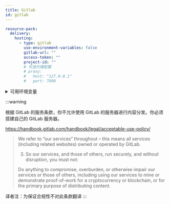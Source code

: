 ```yaml
---
title: Gitlab
id: gitlab
---
```


```yaml
resource-pack:
  delivery:
    hosting:
      - type: gitlab
        use-environment-variables: false
        gitlab-url: ""
        access-token: ""
        project-id: ""
        # 可选代理配置
        # proxy:
        #   host: "127.0.0.1"
        #   port: 7890
```

<details>
  <summary>可用环境变量</summary>
  - CE_GITLAB_ACCESS_TOKEN
</details>

:::warning

根据 GitLab 的服务条款，你不允许使用 GitLab 的服务器进行内容分发。你必须搭建自己的 GitLab 服务器。

https://handbook.gitlab.com/handbook/legal/acceptable-use-policy/

> We refer to “our services” throughout – this means all services (including related websites) owned or operated by GitLab.
>
> 3. So our services, and those of others, run securely, and without disruption, you must not:
>
> Do anything to compromise, overburden, or otherwise impair our services or those of others, including using our services to mine or demonstrate proof-of-work for a cryptocurrency or blockchain, or for the primary purpose of distributing content.

译者注：为保证合规性不对此条款翻译
:::